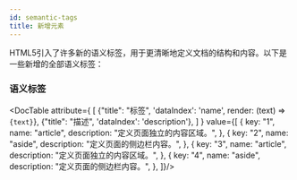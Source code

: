 ```yaml
---
id: semantic-tags
title: 新增元素
---
```



HTML5引入了许多新的语义标签，用于更清晰地定义文档的结构和内容。以下是一些新增的全部语义标签：
### 语义标签

<DocTable attribute={
  [
    {"title": "标签", 'dataIndex': 'name', render: (text) => <code>{text}</code>},
    {"title": "描述", 'dataIndex': 'description'},
  ]
} value={[
  {
    key: "1",
    name: "article",
    description: "定义页面独立的内容区域。",
  },
  {
    key: "2",
    name: "aside",
    description: "定义页面的侧边栏内容。",
  },
  {
    key: "3",
    name: "article",
    description: "定义页面独立的内容区域。",
  },
  {
    key: "4",
    name: "aside",
    description: "定义页面的侧边栏内容。",
  },
]}/>


